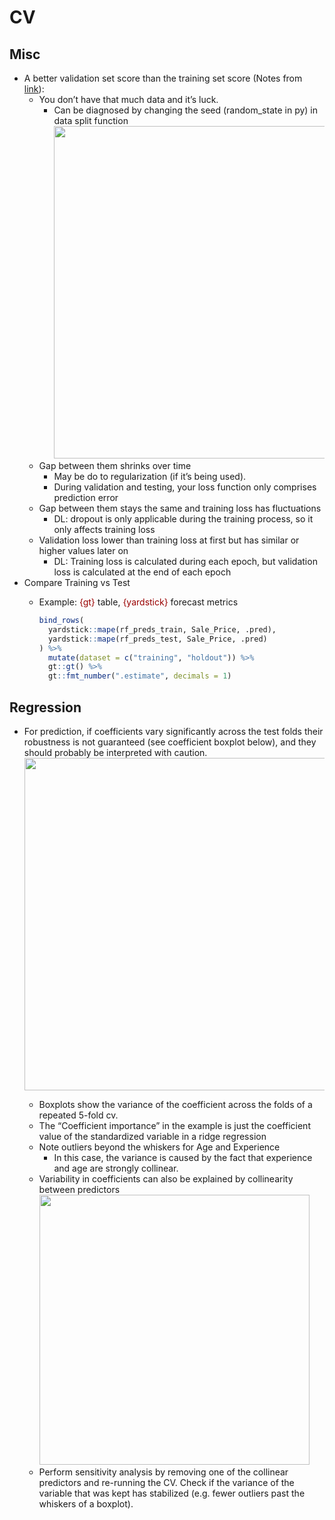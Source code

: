 # CV {#sec-diag-cv .unnumbered}

## Misc {#sec-diag-cv-misc .unnumbered}

-   A better validation set score than the training set score (Notes from [link](https://towardsdatascience.com/what-your-validation-loss-is-lower-than-your-training-loss-this-is-why-5e92e0b1747e)):
    -   You don't have that much data and it's luck.
        -   Can be diagnosed by changing the seed (random_state in py) in data split function\
            ![](./_resources/Diagnostics,_CV.resources/1-zJoCRW8572g40z_KjrOgdw.png){width="532"}
    -   Gap between them shrinks over time
        -   May be do to regularization (if it's being used).
        -   During validation and testing, your loss function only comprises prediction error
    -   Gap between them stays the same and training loss has fluctuations
        -   DL: dropout is only applicable during the training process, so it only affects training loss
    -   Validation loss lower than training loss at first but has similar or higher values later on
        -   DL: Training loss is calculated during each epoch, but validation loss is calculated at the end of each epoch
-   Compare Training vs Test
    -   [Example]{.ribbon-highlight}: [{gt}]{style="color: #990000"} table, [{yardstick}]{style="color: #990000"} forecast metrics

        ``` r
        bind_rows(
          yardstick::mape(rf_preds_train, Sale_Price, .pred),
          yardstick::mape(rf_preds_test, Sale_Price, .pred)
        ) %>% 
          mutate(dataset = c("training", "holdout")) %>% 
          gt::gt() %>% 
          gt::fmt_number(".estimate", decimals = 1)
        ```

## Regression {#sec-diag-cv-reg .unnumbered}

-   For prediction, if coefficients vary significantly across the test folds their robustness is not guaranteed (see coefficient boxplot below), and they should probably be interpreted with caution.\
    ![](./_resources/Diagnostics,_CV.resources/sphx_glr_plot_linear_model_coefficient_interpretat.png){width="532"}

    -   Boxplots show the variance of the coefficient across the folds of a repeated 5-fold cv.
    -   The "Coefficient importance" in the example is just the coefficient value of the standardized variable in a ridge regression
    -   Note outliers beyond the whiskers for Age and Experience
        -   In this case, the variance is caused by the fact that experience and age are strongly collinear.
    -   Variability in coefficients can also be explained by collinearity between predictors\
        ![](./_resources/Diagnostics,_CV.resources/sphx_glr_plot_linear_model_coefficient_interpretat.1.png){width="432"}
    -   Perform sensitivity analysis by removing one of the collinear predictors and re-running the CV. Check if the variance of the variable that was kept has stabilized (e.g. fewer outliers past the whiskers of a boxplot).
